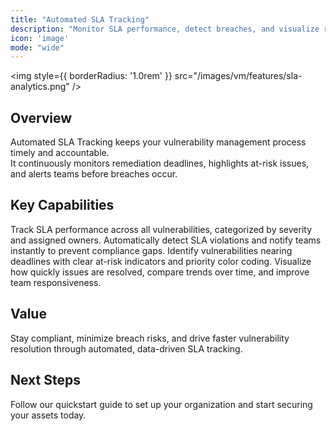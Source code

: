 ```yaml
---
title: "Automated SLA Tracking"
description: "Monitor SLA performance, detect breaches, and visualize remediation timelines in real time."
icon: 'image'
mode: "wide"
---
```


<img
  style={{ borderRadius: '1.0rem' }}
  src="/images/vm/features/sla-analytics.png"
/>
## Overview

Automated SLA Tracking keeps your vulnerability management process timely and accountable.  
It continuously monitors remediation deadlines, highlights at-risk issues, and alerts teams before breaches occur.

## Key Capabilities

<Columns cols={2}>
  <Card title="Real-Time SLA Monitoring" icon="clock">
    Track SLA performance across all vulnerabilities, categorized by severity and assigned owners.
  </Card>
  <Card title="Breach Detection & Alerts" icon="triangle-exclamation">
    Automatically detect SLA violations and notify teams instantly to prevent compliance gaps.
  </Card>
  <Card title="At-Risk Visibility" icon="chart-line">
    Identify vulnerabilities nearing deadlines with clear at-risk indicators and priority color coding.
  </Card>
  <Card title="Remediation Timelines" icon="timeline">
    Visualize how quickly issues are resolved, compare trends over time, and improve team responsiveness.
  </Card>
</Columns>

## Value

Stay compliant, minimize breach risks, and drive faster vulnerability resolution through automated, data-driven SLA tracking.


## Next Steps

<Card title="Explore Live Demo Now" icon="arrow-right" href="https://suite.snapsec.co/demo">
  Follow our quickstart guide to set up your organization and start securing your assets today.
</Card>